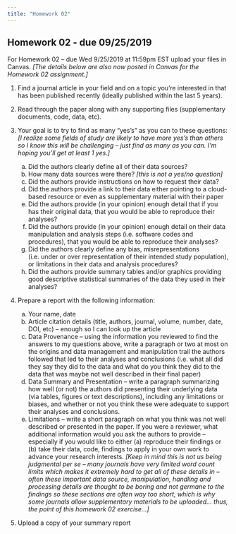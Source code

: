 ```yaml
---
title: "Homework 02"
---
```


## Homework 02 - due 09/25/2019

For Homework 02 – due Wed 9/25/2019 at 11:59pm EST upload your files in Canvas. _[The details below are also now posted in Canvas for the Homework 02 assignment.]_

1. Find a journal article in your field and on a topic you’re interested in that has been published recently (ideally published within the last 5 years).

2. Read through the paper along with any supporting files (supplementary documents, code, data, etc).

3. Your goal is to try to find as many “yes’s” as you can to these questions: _[I realize some fields of study are likely to have more yes’s than others so I know this will be challenging – just find as many as you can. I’m hoping you’ll get at least 1 yes.]_

    a. Did the authors clearly define all of their data sources?
    b. How many data sources were there? _[this is not a yes/no question]_
    c. Did the authors provide instructions on how to request their data?
    d. Did the authors provide a link to their data either pointing to a cloud-based resource or even as supplementary material with their paper
    e. Did the authors provide (in your opinion) enough detail that if you has their original data, that you would be able to reproduce their analyses?
    f. Did the authors provide (in your opinion) enough detail on their data manipulation and analysis steps (i.e. software codes and procedures), that you would be able to reproduce their analyses?
    g. Did the authors clearly define any bias, misrepresentations (i.e. under or over representation of their intended study population), or limitations in their data and analysis procedures?
    h. Did the authors provide summary tables and/or graphics providing good descriptive statistical summaries of the data they used in their analyses?
    
4. Prepare a report with the following information:

    a. Your name, date
    b. Article citation details (title, authors, journal, volume, number, date, DOI, etc) – enough so I can look up the article
    c. Data Provenance – using the information you reviewed to find the answers to my questions above, write a paragraph or two at most on the origins and data management and manipulation trail the authors followed that led to their analyses and conclusions (i.e. what all did they say they did to the data and what do you think they did to the data that was maybe not well described in their final paper)
    d. Data Summary and Presentation – write a paragraph summarizing how well (or not) the authors did presenting their underlying data (via tables, figures or text descriptions), including any limitations or biases, and whether or not you think these were adequate to support their analyses and conclusions.
    e. Limitations – write a short paragraph on what you think was not well described or presented in the paper. If you were a reviewer, what additional information would you ask the authors to provide – especially if you would like to either (a) reproduce their findings or (b) take their data, code, findings to apply in your own work to advance your research interests. _[Keep in mind this is not us being judgmental per se – many journals have very limited word count limits which makes it extremely hard to get all of these details in – often these important data source, manipulation, handling and processing details are thought to be boring and not germane to the findings so these sections are often way too short, which is why some journals allow supplementary materials to be uploaded… thus, the point of this homework 02 exercise…]_
    
5. Upload a copy of your summary report

